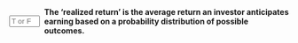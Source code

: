 ::: {.question-block}

<form onsubmit="event.preventDefault(); checkAnswerBox('module2_tf_q98','F')" style="display: flex; align-items: center; gap: 8px;">
<input type="text" id="module2_tf_q98" name="module2_tf_q98" maxlength="1" placeholder="T or F"
         style="width: 55px;" data-correct-answer="F" /> <label for="module2_tf_q98"><strong>The 'realized return' is the average return an investor anticipates earning based on a probability distribution of possible outcomes.</strong></label>
</form>

<div id="feedback-module2_tf_q98" class="feedback" data-status="" style="display:none;">
The sentence is FALSE. The 'realized return' is the return that actually occurs over a specific past period, whereas the 'expected return' is the anticipated return based on probabilities.
</div>
:::